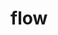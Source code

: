 # flow


<ul className="grid grid-cols-1 md:grid-cols-2 lg:grid-cols-3 xl:grid-cols-4 gap-4 -ml-6">

<ReferenceCard
        title="flow"
        description="day open prem unu wk"
        url="/bot/reference/telegram/flow/flow"
    />
<ReferenceCard
        title="flowsum"
        description="day exp top wk"
        url="/bot/reference/telegram/flow/flowsum"
    />
<ReferenceCard
    title="bigflow"
    description="This command retrieves the top 20 largest flow by premium for a stock. We calculate the largest flow by..."
    url="/bot/reference/telegram/flow/bigflow"
/>
<ReferenceCard
    title="sectorsflow"
    description="This command retrieves a summary of all flows by MarketCap percentage per sector over the past x days."
    url="/bot/reference/telegram/flow/sectorsflow"
/>
<ReferenceCard
    title="summaryflow"
    description="This command allows the user to retrieve a summary of all the flow per stock over the last x days, with the..."
    url="/bot/reference/telegram/flow/summaryflow"
/>
</ul>
